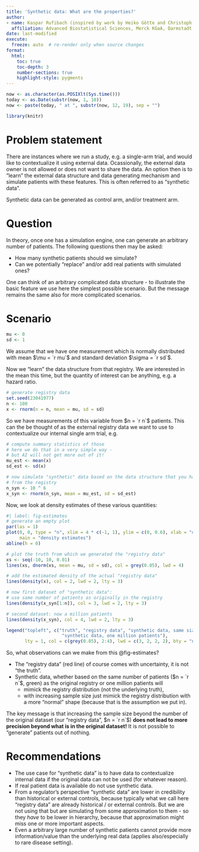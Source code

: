 ```yaml
---
title: 'Synthetic data: What are the properties?'
author: 
- name: Kaspar Rufibach (inspired by work by Heiko Götte and Christoph Helwig)
  affiliation: Advanced Biostatistical Sciences, Merck KGaA, Darmstadt
date: last-modified
execute:   
  freeze: auto  # re-render only when source changes
format:
  html:
    toc: true
    toc-depth: 3
    number-sections: true
    highlight-style: pygments
---
```


```r
now <- as.character(as.POSIXlt(Sys.time()))
today <- as.Date(substr(now, 1, 10))
now <- paste(today, " at ", substr(now, 12, 19), sep = "")

library(knitr)
```


# Problem statement

There are instances where we run a study, e.g. a single-arm trial, and would like to contextualize it using external data. Ocassionally, the external data owner is not allowed or does not want to share the data. An option then is to "learn" the external data structure and data generating mechanism and simulate patients with these features. This is often referred to as "synthetic data".

Synthetic data can be generated as control arm, and/or treatment arm.

# Question

In theory, once one has a simulation engine, one can generate an arbitrary number of patients. The following questions then may be asked:

- How many synthetic patients should we simulate?
- Can we potentially "replace" and/or add real patients with simulated ones?

One can think of an arbitrary complicated data structure - to illustrate the basic feature we use here the simplest possible scenario. But the message remains the same also for more complicated scenarios.

# Scenario

```r
mu <- 0
sd <- 1

```

We assume that we have one measurement which is normally distributed with mean $\mu = `r mu`$ and standard deviation $\sigma = `r sd`$. 

Now we "learn" the data structure from that registry. We are interested in the mean this time, but the quantity of interest can be anything, e.g. a hazard ratio.

```r
# generate registry data
set.seed(23041977)
n <- 100
x <- rnorm(n = n, mean = mu, sd = sd)
```

So we have measurements of this variable from $n = `r n`$ patients. This can the be thought of as the external registry data we want to use to contextualize our internal single arm trial, e.g.

```r
# compute summary statistics of those 
# here we do that in a very simple way - 
# but AI will not get more out of it!
mu_est <- mean(x)
sd_est <- sd(x)

# now simulate "synthetic" data based on the data structure that you have learned
# from the registry
n_syn <- 10 ^ 6
x_syn <- rnorm(n_syn, mean = mu_est, sd = sd_est)
```

Now, we look at density estimates of these various quantities:

```r
#| label: fig-estimates
# generate an empty plot
par(las = 1)
plot(0, 0, type = "n", xlim = 4 * c(-1, 1), ylim = c(0, 0.6), xlab = "data", ylab = "density", 
     main = "density estimates")
abline(h = 0)

# plot the truth from which we generated the "registry data"
xs <- seq(-10, 10, 0.01)
lines(xs, dnorm(xs, mean = mu, sd = sd), col = grey(0.85), lwd = 4)

# add the estimated density of the actual "registry data"
lines(density(x), col = 2, lwd = 2, lty = 3)

# now first dataset of "synthetic data": 
# use same number of patients as originally in the registry
lines(density(x_syn[1:n]), col = 3, lwd = 2, lty = 3)

# second dataset: now a million patients
lines(density(x_syn), col = 4, lwd = 2, lty = 3)

legend("topleft", c("truth", "registry data", "synthetic data, same size as registry", 
                     "synthetic data, one million patients"),
       lty = 1, col = c(grey(0.85), 2:4), lwd = c(3, 2, 2, 2), bty = "n")
```

So, what observations can we make from this @fig-estimates?

- The "registry data" (red line) of course comes with uncertainty, it is not "the truth".
- Synthetic data, whether based on the same number of patients ($n = `r n`$, green) as the original registry or one million patients will 
  - mimick the registry distribution (not the underlying truth),
  - with increasing sample size just mimick the registry distribution with a more "normal" shape (because that is the assumption we put in).
  
The key message is that increasing the sample size beyond the number of the original dataset (our "registry data", $n = `r n`$) **does not lead to more precision beyond what is in the original dataset!** It is not possible to "generate" patients out of nothing.

# Recommendations

- The use case for "synthetic data" is to have data to contextualize internal data if the original data can not be used (for whatever reason). 
- If real patient data is available do not use synthetic data.
- From a regulator's perspective "synthetic data" are lower in credibility than historical or external controls, because typically what we call here "registry data" are already historical / or external controls. But we are not using that but are simulating from some approximation to them - so they _have_ to be lower in hierarchy, because that approximation might miss one or more important aspects.
- Even a arbitrary large number of synthetic patients cannot provide more information/value than the underlying real data (applies also/especially to rare disease setting). 






